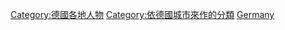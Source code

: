 {{Commons category|People of Germany by city}}

[[Category:德國各地人物|Category:德國各地人物]]
[[Category:依德國城市來作的分類|Category:依德國城市來作的分類]]
[[Category:各國各城市人物|Germany]]